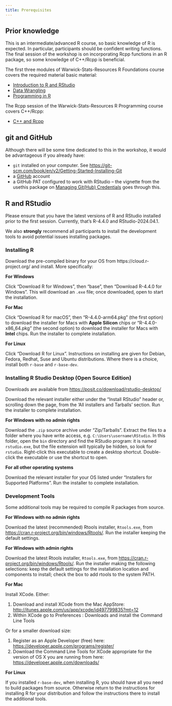 ```yaml
---
title: Prerequisites
---
```


## Prior knowledge

This is an intermediate/advanced R course, so basic knowledge of R is expected. 
In particular, participants should be confident writing functions. 
The final session of the workshop is on incorporating Rcpp functions in an R package, so some knowledge of C++/Rcpp is beneficial.

The first three modules of Warwick-Stats-Resources R Foundations course covers the required material basic material:

- [Introduction to R and RStudio](https://warwick-stats-resources.github.io/r-foundations/content/01-intro/)
- [Data Wrangling](https://warwick-stats-resources.github.io/r-foundations/content/02-data-wrangling/)
- [Programming in R](https://warwick-stats-resources.github.io/r-foundations/content/03-programming/)

The Rcpp session of the Warwick-Stats-Resources R Programming course covers C++/Rcpp:

- [C++ and Rcpp](https://warwick-stats-resources.github.io/r-programming-2024/content/07-r-with-cpp/index.html)


## git and GitHub

Although there will be some time dedicated to this in the workshop, it would be advantageous if you already have:

- `git` installed on your computer. See <https://git-scm.com/book/en/v2/Getting-Started-Installing-Git>
- a [GitHub](https://github.com) account
- a GitHub PAT configured to work with RStudio -- the vignette from the usethis package on [Managing Git(Hub) Credentials](https://usethis.r-lib.org/articles/git-credentials.html) goes through this.

## R and RStudio

Please ensure that you have the latest versions of R and RStudio installed prior to the first session. Currently, that's R-4.4.0 and RStudio-2024.04.1. 

We also **strongly** recommend all participants to install the development tools to avoid potential issues installing packages.

### Installing R

Download the pre-compiled binary for your OS from https://cloud.r-project.org/ and install. More specifically:

**For Windows**

Click "Download R for Windows", then "base", then "Download R-4.4.0 for Windows". This will download an `.exe` file; once downloaded, open to start the installation. 

**For Mac**

Click "Download R for macOS", then "R-4.4.0-arm64.pkg" (the first option) to download the installer for Macs with **Apple Silicon** chips or "R-4.4.0-x86_64.pkg" (the second option) to download the installer for Macs with **Intel** chips. Run the installer to complete installation.

**For Linux**

Click "Download R for Linux". Instructions on installing are given for Debian, Fedora, Redhat, Suse and Ubuntu distributions. Where there is a choice, install both `r-base` and `r-base-dev`.

### Installing R Studio Desktop (Open Source Edition)

Downloads are available from <https://posit.co/download/rstudio-desktop/>

Download the relevant installer either under the "Install RStudio" header or, scrolling down the page, from the 'All installers and Tarballs' section. Run the installer to complete installation.

**For Windows with no admin rights**

Download the `.zip` source archive under "Zip/Tarballs". Extract the files to a folder where you have write access, e.g. `C:\Users\username\RStudio`. In this folder, open the `bin` directory and find the RStudio program: it is named `rstudio.exe`, but the file extension will typically be hidden, so look for `rstudio`. Right-click this executable to create a desktop shortcut. Double-click the executable or use the shortcut to open.

**For all other operating systems**

Download the relevant installer for your OS listed under "Installers for Supported Platforms". Run the installer to complete installation.
 
### Development Tools

Some additional tools may be required to compile R packages from source.

**For Windows with no admin rights**

Download the latest (recommended) Rtools installer, `Rtools.exe`, from 
<https://cran.r-project.org/bin/windows/Rtools/>. Run the installer keeping the 
default settings.

**For Windows with admin rights**

Download the latest Rtools installer, `Rtools.exe`, from 
<https://cran.r-project.org/bin/windows/Rtools/>. Run the installer making the 
following selections: keep the default settings for the installation location 
and components to install; check the box to add rtools to the system PATH.

**For Mac**

Install XCode. Either:

1.  Download and install XCode from the Mac AppStore: <http://itunes.apple.com/us/app/xcode/id497799835?mt=12>
2.  Within XCode go to Preferences : Downloads and install the Command Line 
Tools

Or for a smaller download size:

1. Register as an Apple Developer (free) here: <https://developer.apple.com/programs/register/>
2. Download the Command Line Tools for XCode appropriate for the version of 
OS X you are running from here: <https://developer.apple.com/downloads/>

**For Linux**

If you installed `r-base-dev`, when installing R, you should have all you need 
to build packages from source. Otherwise return to the instructions for 
installing R for your distribution and follow the instructions there to install 
the additional tools.